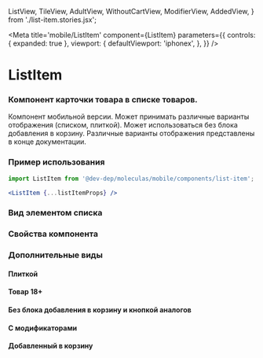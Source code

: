   ListView,
  TileView,
  AdultView,
  WithoutCartView,
  ModifierView,
  AddedView,
} from './list-item.stories.jsx';

<Meta
  title='mobile/ListItem'
  component={ListItem}
  parameters={{
    controls: { expanded: true },
    viewport: {
      defaultViewport: 'iphonex',
    },
  }}
/>

# ListItem
### Компонент карточки товара в списке товаров.
Компонент мобильной версии. Может принимать различные варианты отображения (списком, плиткой).
Может использоваться без блока добавления в корзину. Различные варианты отображения представлены в конце документации.

### Пример использования
```jsx
import ListItem from '@dev-dep/moleculas/mobile/components/list-item';

<ListItem {...listItemProps} />
```

### Вид элементом списка
<Canvas>
  <Story story={ListView} />
</Canvas>

### Свойства компонента
<ArgsTable of={ListItem} />

### Дополнительные виды
#### Плиткой
<Canvas>
  <Story story={TileView} />
</Canvas>

#### Товар 18+
<Canvas>
  <Story story={AdultView} />
</Canvas>

#### Без блока добавления в корзину и кнопкой аналогов
<Canvas>
  <Story story={WithoutCartView} />
</Canvas>

#### С модификаторами
<Canvas>
  <Story story={ModifierView} />
</Canvas>

#### Добавленный в корзину
<Canvas>
  <Story story={AddedView} />
</Canvas>
